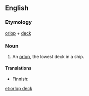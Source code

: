 ==English==

===Etymology===
[[orlop]] + [[deck]]

===Noun===
{{en-noun|sg=[[orlop]] [[deck]]}}

# {{nautical}} An [[orlop]], the lowest deck in a ship.

====Translations====
{{trans-top|lowest deck}}
* Finnish: {{t-|fi|köysikansi}}
{{trans-mid}}
{{trans-bottom}}

[[et:orlop deck]]